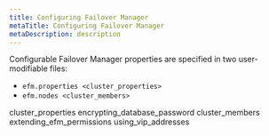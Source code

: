 ```yaml
---
title: Configuring Failover Manager
metaTitle: Configuring Failover Manager
metaDescription: description
---
```


Configurable Failover Manager properties are specified in two
user-modifiable files:

  - `efm.properties <cluster_properties>`
  - `efm.nodes <cluster_members>`

<div class="toctree" data-maxdepth="3">

cluster_properties encrypting_database_password cluster_members
extending_efm_permissions using_vip_addresses

</div>
